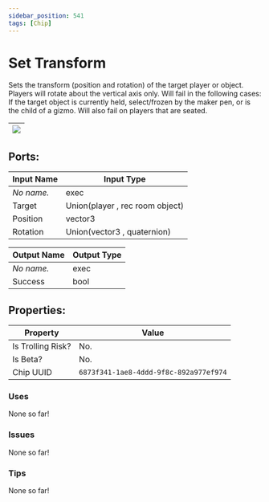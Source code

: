 ```yaml
---
sidebar_position: 541
tags: [Chip]
---
```


# Set Transform


Sets the transform (position and rotation) of the target player or object. Players will rotate about the vertical axis only. Will fail in the following cases: If the target object is currently held, select/frozen by the maker pen, or is the child of a gizmo. Will also fail on players that are seated.

| ![](https://images-ext-2.discordapp.net/external/MPmIaQzlEPmgGWlgi-WxBBXt0Bjv_zWPkg1y1f_sy3s/https/www.recroomcircuits.com/image/circuit/absolute-value?width=206&height=108) |
|-----|

## Ports:

| Input Name | Input Type |
|-----------|-----------|
| *No name.* | exec |
| Target | Union(player , rec room object) |
| Position | vector3 |
| Rotation | Union(vector3 , quaternion) |

| Output Name | Output Type |
|-----------|-----------|
| *No name.* | exec |
| Success | bool |

## Properties:

| Property  | Value |
|-------------------|-----------|
| Is Trolling Risk? | No. |
| Is Beta? | No. |
| Chip UUID | `6873f341-1ae8-4ddd-9f8c-892a977ef974` |

### Uses
None so far!

### Issues
None so far!

### Tips
None so far!
